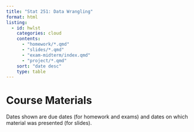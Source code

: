 ```yaml
---
title: "Stat 251: Data Wrangling"
format: html
listing:
  - id: hwlst
    categories: cloud
    contents: 
      - "homework/*.qmd"
      - "slides/*.qmd"
      - "exam-midterm/index.qmd"
      - "project/*.qmd"
    sort: "date desc"
    type: table
---
```


# Course Materials

Dates shown are due dates (for homework and exams) and dates on which material was presented (for slides).

::: {#hwlst}
:::
